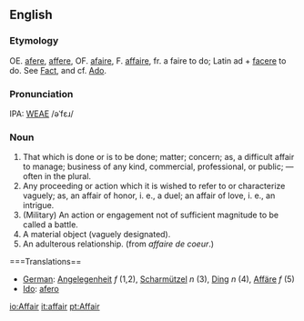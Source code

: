 ==English==
===Etymology===
OE. [[afere]], [[affere]], OF. [[afaire]], F. [[affaire]], fr. a faire to do; Latin ad + [[facere]] to do.  See [[Fact]], and cf. [[Ado]].

===Pronunciation===
IPA: [[WEAE]] /əˈfɛɹ/

===Noun===
# That which is done or is to be done; matter; concern; as, a difficult affair to manage; business of any kind, commercial, professional, or public; &mdash; often in the  plural. 
# Any proceeding or action which it is wished to refer to or characterize vaguely; as, an affair of honor, i. e., a duel; an affair of love, i. e., an intrigue.
# (Military) An action or engagement not of sufficient magnitude to be called a battle.
# A material object (vaguely designated).
# An adulterous relationship. (from ''affaire de coeur''.)

===Translations==

*[[German]]: [[Angelegenheit]] ''f'' (1,2), [[Scharmützel]] ''n'' (3), [[Ding]] ''n'' (4), [[Affäre]] ''f'' (5)
*[[Ido]]: [[afero]]

[[io:Affair]]
[[it:affair]]
[[pt:Affair]]